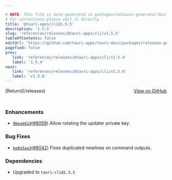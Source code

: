 ```yaml
---

# NOTE: This file is auto-generated in packages/releases-generator/build.ts
# For corrections please edit it directly
title: '@tauri-apps/cli@1.5.5'
description: '1.5.5'
slug: 'references/releases/@tauri-apps/cli/v1.5.5'
tableOfContents: false
editUrl: 'https://github.com/tauri-apps/tauri-docs/packages/releases-generator/build.ts'
pagefind: false
prev:
   link: 'references/releases/@tauri-apps/cli/v1.5.4'
   label: '1.5.4'
next:
   link: 'references/releases/@tauri-apps/cli/v1.5.6'
   label: 'v1.5.6'
---
```


<div style="margin-bottom:3rem; display: flex; justify-content: space-between; align-items: center"><span>[Return](/releases)</span><span><a href="https://github.com/tauri-apps/tauri/releases/tag/@tauri-apps/cli-v1.5.5">View on GitHub</a></span></div>

### Enhancements

- [`9bead42d`](https://www.github.com/tauri-apps/tauri/commit/9bead42dbca0fb6dd7ea0b6bfb2f2308a5c5f992)([#8059](https://www.github.com/tauri-apps/tauri/pull/8059)) Allow rotating the updater private key.

### Bug Fixes

- [`be8e5aa3`](https://www.github.com/tauri-apps/tauri/commit/be8e5aa3071d9bc5d0bd24647e8168f312d11c8d)([#8042](https://www.github.com/tauri-apps/tauri/pull/8042)) Fixes duplicated newlines on command outputs.

### Dependencies

- Upgraded to `tauri-cli@1.5.5`

